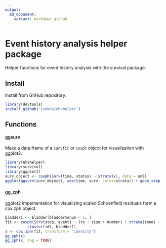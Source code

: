 ```yaml
---
output:
  md_document:
    variant: markdown_github
---
```


# Event history analysis helper package

Helper functions for event history analysis with the survival package.

## Install

Install from GitHub repository.

```r
library(devtools)
install_github('junkka/ehahelper')
```

## Functions

#### ggsurv

Make a data.frame of a `survfit` or `coxph` object for visualization with ggplot2.


```r
library(ehahelper)
library(survival)
library(ggplot2)
surv_object <- coxph(Surv(time, status) ~ strata(x), data = aml)
ggplot(ggsurv(surv_object), aes(time, surv, color=strata)) + geom_step()
```

#### gg_zph

ggplot2 impementation for visualizing scaled Schoenfield residuals form a cox.zph object.

```r
bladder1 <- bladder[bladder$enum < 5, ] 
fit <- coxph(Surv(stop, event) ~ (rx + size + number) * strata(enum) + 
          cluster(id), bladder1)
x <- cox.zph(fit, transform = "identity")
gg_zph(x)
gg_zph(x, log = TRUE)
```

